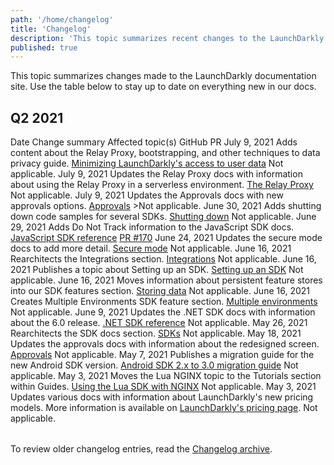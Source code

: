 ```yaml
---
path: '/home/changelog'
title: 'Changelog'
description: 'This topic summarizes recent changes to the LaunchDarkly documentation.'
published: true
---
```


This topic summarizes changes made to the LaunchDarkly documentation site. Use the table below to stay up to date on everything new in our docs.

## Q2 2021

<Table>
  <TableHeader>
    <TableHeadCell>Date</TableHeadCell>
    <TableHeadCell>Change summary</TableHeadCell>
    <TableHeadCell>Affected topic(s)</TableHeadCell>
    <TableHeadCell>GitHub PR</TableHeadCell>
  </TableHeader>
  <TableBody>
  <TableRow>
    <TableCell>July 9, 2021</TableCell>
    <TableCell>Adds content about the Relay Proxy, bootstrapping, and other techniques to data privacy guide.</TableCell>
    <TableCell><a href="/guides/best-practices/user-data">Minimizing LaunchDarkly's access to user data</a></TableCell>
    <TableCell>Not applicable.</TableCell>
  </TableRow>
  <TableRow>    
    <TableCell>July 9, 2021</TableCell>
    <TableCell>Updates the Relay Proxy docs with information about using the Relay Proxy in a serverless environment.</TableCell>
    <TableCell><a href="/home/relay-proxy">The Relay Proxy</a></TableCell>
    <TableCell>Not applicable.</TableCell>
  </TableRow>
  <TableRow>
    <TableCell>July 9, 2021</TableCell>
    <TableCell>Updates the Approvals docs with new approvals options.</TableCell>
    <TableCell><a href="/home/feature-workflows/approvals">Approvals</a></TableCell>
    <TableCell>>Not applicable.</TableCell>
  </TableRow>
  <TableRow>
    <TableCell>June 30, 2021</TableCell>
    <TableCell>Adds shutting down code samples for several SDKs.</TableCell>
    <TableCell><a href="/sdk/features/shutdown">Shutting down</a></TableCell>
    <TableCell>Not applicable.</TableCell>
  </TableRow>
  <TableRow>
    <TableCell>June 29, 2021</TableCell>
    <TableCell>Adds Do Not Track information to the JavaScript SDK docs.</TableCell>
    <TableCell><a href="/sdk/client-side/javascript">JavaScript SDK reference</a></TableCell>
    <TableCell><a href="https://github.com/launchdarkly/LaunchDarkly-Docs/pull/170">PR #170</a></TableCell>
  </TableRow>
  <TableRow>
    <TableCell>June 24, 2021</TableCell>
    <TableCell>Updates the secure mode docs to add more detail.</TableCell>
    <TableCell><a href="/sdk/features/secure-mode">Secure mode</a></TableCell>
    <TableCell>Not applicable.</TableCell>
  </TableRow>
  <TableRow>
    <TableCell>June 16, 2021</TableCell>
    <TableCell>Rearchitects the Integrations section.</TableCell>
    <TableCell><a href="/integrations">Integrations</a></TableCell>
    <TableCell>Not applicable.</TableCell>
  </TableRow>
  <TableRow>
    <TableCell>June 16, 2021</TableCell>
    <TableCell>Publishes a topic about Setting up an SDK.</TableCell>
    <TableCell><a href="/home/getting-started/setting-up">Setting up an SDK</a></TableCell>
    <TableCell>Not applicable.</TableCell>
  </TableRow>
  <TableRow>
    <TableCell>June 16, 2021</TableCell>
    <TableCell>Moves information about persistent feature stores into our SDK features section.</TableCell>
    <TableCell><a href="/sdk/features/storing-data">Storing data</a></TableCell>
    <TableCell>Not applicable.</TableCell>
  </TableRow>
  <TableRow>
    <TableCell>June 16, 2021</TableCell>
    <TableCell>Creates Multiple Environments SDK feature section.</TableCell>
    <TableCell><a href="/sdk/features/multiple-environments">Multiple environments</a></TableCell>
    <TableCell>Not applicable.</TableCell>
  </TableRow>
  <TableRow>
    <TableCell>June 9, 2021</TableCell>
    <TableCell>Updates the .NET SDK docs with information about the 6.0 release.</TableCell>
    <TableCell><a href="/sdk/server-side/dotnet">.NET SDK reference</a></TableCell>
    <TableCell>Not applicable.</TableCell>
  </TableRow>
  <TableRow>
    <TableCell>May 26, 2021</TableCell>
    <TableCell>Rearchitects the SDK docs section.</TableCell>
    <TableCell><a href="/sdk">SDKs</a></TableCell>
    <TableCell>Not applicable.</TableCell>
  </TableRow>
  <TableRow>
    <TableCell>May 18, 2021</TableCell>
    <TableCell>Updates the approvals docs with information about the redesigned screen.</TableCell>
    <TableCell><a href="/home/feature-workflows/approvals">Approvals</a></TableCell>
    <TableCell>Not applicable.</TableCell>
  </TableRow>
  <TableRow>
    <TableCell>May 7, 2021</TableCell>
    <TableCell>Publishes a migration guide for the new Android SDK version.</TableCell>
    <TableCell><a href="/sdk/client-side/android/migration-2-to-3">Android SDK 2.x to 3.0 migration guide</a></TableCell>
    <TableCell>Not applicable.</TableCell>
  </TableRow>
  <TableRow>
    <TableCell>May 3, 2021</TableCell>
    <TableCell>Moves the Lua NGINX topic to the Tutorials section within Guides.</TableCell>
    <TableCell><a href="/guides/tutorials/nginx">Using the Lua SDK with NGINX</a></TableCell>
    <TableCell>Not applicable.</TableCell>
  </TableRow>
  <TableRow>
    <TableCell>May 3, 2021</TableCell>
    <TableCell>Updates various docs with information about LaunchDarkly's new pricing models.</TableCell>
    <TableCell>More information is available on <a href="https://launchdarkly.com/pricing/">LaunchDarkly's pricing page</a>.</TableCell>
    <TableCell>Not applicable.</TableCell>
  </TableRow>
</TableBody>
</Table>

To review older changelog entries, read the [Changelog archive](/home/changelog/archive).
